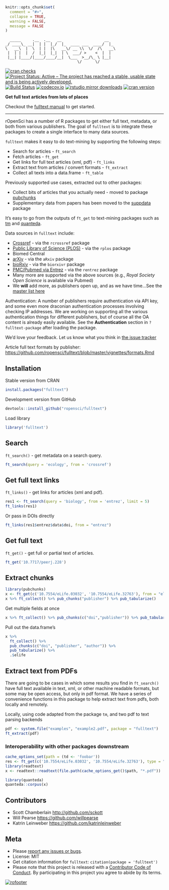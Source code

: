```r
knitr::opts_chunk$set(
  comment = "#>",
  collapse = TRUE,
  warning = FALSE,
  message = FALSE
)
```

```
  _____     .__  .__   __                   __
_/ ____\_ __|  | |  |_/  |_  ____ ___  ____/  |_
\   __\  |  \  | |  |\   __\/ __ \\  \/  /\   __\
 |  | |  |  /  |_|  |_|  | \  ___/ >    <  |  |
 |__| |____/|____/____/__|  \___  >__/\_ \ |__|
                                \/      \/
```

[![cran checks](https://cranchecks.info/badges/worst/fulltext)](https://cranchecks.info/pkgs/fulltext)
[![Project Status: Active – The project has reached a stable, usable state and is being actively developed.](http://www.repostatus.org/badges/latest/active.svg)](http://www.repostatus.org/#active)
[![Build Status](https://api.travis-ci.org/ropensci/fulltext.svg)](https://travis-ci.org/ropensci/fulltext)
<!-- [![Build status](https://ci.appveyor.com/api/projects/status/y487h3ec5wc2s20m/branch/master?svg=true)](https://ci.appveyor.com/project/sckott/fulltext/branch/master) -->
[![codecov.io](https://codecov.io/github/ropensci/fulltext/coverage.svg?branch=master)](https://codecov.io/github/ropensci/fulltext?branch=master)
[![rstudio mirror downloads](http://cranlogs.r-pkg.org/badges/fulltext)](https://github.com/metacran/cranlogs.app)
[![cran version](http://www.r-pkg.org/badges/version/fulltext)](https://cran.r-project.org/package=fulltext)

__Get full text articles from lots of places__

Checkout the [fulltext manual](https://books.ropensci.org/fulltext/) to get started.

-----

rOpenSci has a number of R packages to get either full text, metadata, or both from various publishers. The goal of `fulltext` is to integrate these packages to create a single interface to many data sources.

`fulltext` makes it easy to do text-mining by supporting the following steps:

* Search for articles - `ft_search`
* Fetch articles - `ft_get`
* Get links for full text articles (xml, pdf) - `ft_links`
* Extract text from articles / convert formats - `ft_extract`
* Collect all texts into a data.frame - `ft_table`

Previously supported use cases, extracted out to other packages:

* Collect bits of articles that you actually need - moved to package [pubchunks][]
* Supplementary data from papers has been moved to the [suppdata][] package


It's easy to go from the outputs of `ft_get` to text-mining packages such as 
[tm](https://cran.r-project.org/package=tm) and 
[quanteda](https://cran.r-project.org/package=quanteda).

Data sources in `fulltext` include:

* [Crossref](https://www.crossref.org/) - via the `rcrossref` package
* [Public Library of Science (PLOS)](https://www.plos.org/) - via the `rplos` package
* Biomed Central
* [arXiv](https://arxiv.org) - via the `aRxiv` package
* [bioRxiv](https://biorxiv.org/) - via the `biorxivr` package
* [PMC/Pubmed via Entrez](https://www.ncbi.nlm.nih.gov/) - via the `rentrez` package
* Many more are supported via the above sources (e.g., _Royal Society Open Science_ is
available via Pubmed)
* We __will__ add more, as publishers open up, and as we have time...See the [master list here](https://github.com/ropensci/fulltext/issues/4#issuecomment-52376743)

Authentication: A number of publishers require authentication via API key, and some even more
draconian authentication processes involving checking IP addresses. We are working on supporting
all the various authentication things for different publishers, but of course all the OA content
is already easily available. See the **Authentication** section in `?fulltext-package` after 
loading the package.

We'd love your feedback. Let us know what you think in [the issue tracker](https://github.com/ropensci/fulltext/issues)

Article full text formats by publisher:  [https://github.com/ropensci/fulltext/blob/master/vignettes/formats.Rmd](https://github.com/ropensci/fulltext/blob/master/vignettes/formats.Rmd)


## Installation

Stable version from CRAN

```r
install.packages("fulltext")
```

Development version from GitHub

```r
devtools::install_github("ropensci/fulltext")
```

Load library

```r
library('fulltext')
```

## Search

`ft_search()` - get metadata on a search query.

```r
ft_search(query = 'ecology', from = 'crossref')
```

## Get full text links

`ft_links()` - get links for articles (xml and pdf).

```r
res1 <- ft_search(query = 'biology', from = 'entrez', limit = 5)
ft_links(res1)
```

Or pass in DOIs directly

```r
ft_links(res1$entrez$data$doi, from = "entrez")
```

## Get full text

`ft_get()` - get full or partial text of articles.

```r
ft_get('10.7717/peerj.228')
```

## Extract chunks

```r
library(pubchunks)
x <- ft_get(c('10.7554/eLife.03032', '10.7554/eLife.32763'), from = "elife")
x %>% ft_collect() %>% pub_chunks("publisher") %>% pub_tabularize()
```

Get multiple fields at once

```r
x %>% ft_collect() %>% pub_chunks(c("doi","publisher")) %>% pub_tabularize()
```

Pull out the data.frame's

```r
x %>%
  ft_collect() %>% 
  pub_chunks(c("doi", "publisher", "author")) %>%
  pub_tabularize() %>%
  .$elife
```

## Extract text from PDFs

There are going to be cases in which some results you find in `ft_search()` have full text available in text, xml, or other machine readable formats, but some may be open access, but only in pdf format. We have a series of convenience functions in this package to help extract text from pdfs, both locally and remotely.

Locally, using code adapted from the package `tm`, and two pdf to text parsing backends

```r
pdf <- system.file("examples", "example2.pdf", package = "fulltext")
ft_extract(pdf)
```

### Interoperability with other packages downstream

```r
cache_options_set(path = (td <- 'foobar'))
res <- ft_get(c('10.7554/eLife.03032', '10.7554/eLife.32763'), type = "pdf")
library(readtext)
x <- readtext::readtext(file.path(cache_options_get()$path, "*.pdf"))
```

```r
library(quanteda)
quanteda::corpus(x)
```

## Contributors

* Scott Chamberlain <http://github.com/sckott>
* Will Pearse <https://github.com/willpearse>
* Katrin Leinweber <https://github.com/katrinleinweber>

## Meta

* Please [report any issues or bugs](https://github.com/ropensci/fulltext/issues).
* License: MIT
* Get citation information for `fulltext`: `citation(package = 'fulltext')`
* Please note that this project is released with a [Contributor Code of Conduct][coc].
By participating in this project you agree to abide by its terms.

[![rofooter](https://ropensci.org/public_images/github_footer.png)](https://ropensci.org)

[suppdata]: https://github.com/ropensci/suppdata
[pubchunks]: https://github.com/ropensci/pubchunks
[coc]: https://github.com/ropensci/fulltext/blob/master/CODE_OF_CONDUCT.md
